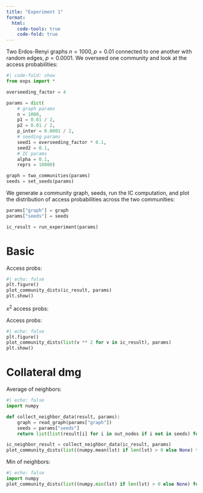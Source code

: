 ```yaml
---
title: "Experiment 1"
format: 
  html:
    code-tools: true
    code-fold: true
---
```


Two Erdos-Renyi graphs $n=1000, p=0.01$ connected to one another with random edges, $p=0.0001$.
We overseed one community and look at the access probabilities:

```python
#| code-fold: show
from exps import *

overseeding_factor = 4

params = dict(
    # graph params
    n = 1000,
    p1 = 0.01 / 2,
    p2 = 0.01 / 2,
    p_inter = 0.0001 / 2,
    # seeding params
    seed1 = overseeding_factor * 0.1,
    seed2 = 0.1,
    # IC params
    alpha = 0.1,
    reprs = 10000)

graph = two_communities(params)
seeds = set_seeds(params)
```

We generate a community graph, seeds, run the IC computation, and plot the distribution of access probabilities across
the two communities:

```python
params["graph"] = graph
params["seeds"] = seeds

ic_result = run_experiment(params)

```

# Basic

Access probs:
```python
#| echo: false
plt.figure()
plot_community_dists(ic_result, params)
plt.show()
```

$x^2$ access probs:

Access probs:
```python
#| echo: false
plt.figure()
plot_community_dists(list(v ** 2 for v in ic_result), params)
plt.show()
```

# Collateral dmg

Average of neighbors:

```python
#| echo: false
import numpy

def collect_neighbor_data(result, params):
	graph = read_graph(params["graph"])
	seeds = params["seeds"]
	return list(list(result[i] for i in out_nodes if i not in seeds) for out_nodes in graph)

ic_neighbor_result = collect_neighbor_data(ic_result, params)
plot_community_dists(list((numpy.mean(lst) if len(lst) > 0 else None) for lst in ic_neighbor_result), params)
```

Min of neighbors:

```python
#| echo: false
import numpy
plot_community_dists(list((numpy.min(lst) if len(lst) > 0 else None) for lst in ic_neighbor_result), params)
```

